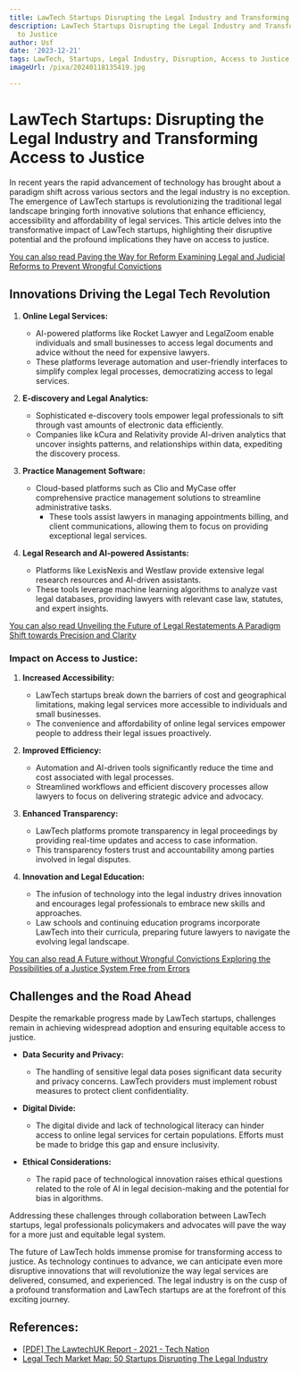 ```yaml
---
title: LawTech Startups Disrupting the Legal Industry and Transforming Access to Justice
description: LawTech Startups Disrupting the Legal Industry and Transforming Access
  to Justice
author: Usf
date: '2023-12-21'
tags: LawTech, Startups, Legal Industry, Disruption, Access to Justice, Transformation
imageUrl: /pixa/20240118135419.jpg

---
```

# LawTech Startups: Disrupting the Legal Industry and Transforming Access to Justice

In  recent years the rapid  advancement of technology has  brought  about a paradigm shift across various sectors and the legal industry is no exception. The emergence of LawTech startups is revolutionizing  the traditional legal landscape bringing forth  innovative solutions that enhance efficiency, accessibility and affordability of legal services.  This article delves into the transformative impact of LawTech startups, highlighting their disruptive potential and the profound implications they have on access to justice.

[You can also read Paving the  Way for Reform Examining Legal and Judicial  Reforms to Prevent Wrongful Convictions](Paving%20the%20Way%20for%20Reform%20Examining%20Legal%20and%20Judicial%20Reforms%20to%20Prevent%20Wrongful%20Convictions)


## Innovations Driving the Legal Tech Revolution

1. **Online Legal Services:**
   - AI-powered platforms like Rocket Lawyer and LegalZoom enable individuals and small businesses to access legal documents and advice without the need for  expensive lawyers.
    - These platforms leverage automation and user-friendly interfaces to simplify complex legal processes, democratizing  access to legal services.

2. **E-discovery and Legal Analytics:**
    - Sophisticated e-discovery tools empower  legal professionals to sift through vast amounts of electronic data efficiently.
   - Companies like kCura and Relativity provide AI-driven analytics that uncover insights patterns, and relationships  within data, expediting the  discovery process.

3. **Practice Management Software:**
   - Cloud-based platforms such as Clio  and MyCase offer comprehensive practice management solutions to streamline administrative tasks.
     - These tools assist lawyers in managing appointments billing, and client communications, allowing them to focus on providing exceptional legal services.

4. **Legal Research and AI-powered Assistants:**
   - Platforms like LexisNexis and Westlaw provide extensive legal research  resources  and AI-driven  assistants.
   - These tools leverage machine learning algorithms to analyze vast  legal databases, providing lawyers with relevant case law, statutes, and expert  insights.

[You  can also read Unveiling the Future of Legal Restatements A Paradigm Shift towards Precision and Clarity](Unveiling%20the%20Future%20of%20Legal%20Restatements%20A%20Paradigm%20Shift%20towards%20Precision%20and%20Clarity)


### **Impact on Access to  Justice:**

1. **Increased Accessibility:**
     - LawTech startups break down the  barriers of cost and  geographical limitations, making legal services more accessible to individuals  and  small businesses.
    -  The  convenience and affordability of online legal services empower  people to address their  legal issues proactively.

2. **Improved Efficiency:**
   - Automation and AI-driven tools significantly reduce the time and  cost associated with legal processes.
   - Streamlined workflows and efficient discovery  processes allow lawyers to  focus on delivering strategic advice and advocacy.

3. **Enhanced Transparency:**
   - LawTech  platforms promote transparency in legal proceedings by providing real-time updates and access to case information.
   - This transparency fosters trust and accountability among parties involved in legal disputes.

4. **Innovation and Legal Education:**
   - The infusion of technology into the legal industry drives innovation and encourages legal professionals to embrace new skills  and approaches.
   - Law schools  and continuing education programs incorporate LawTech into their curricula, preparing future  lawyers to navigate  the evolving legal  landscape.

[You can also read A Future without Wrongful Convictions Exploring  the Possibilities of a Justice System Free from Errors](A%20Future%20without%20Wrongful%20Convictions%20Exploring%20the%20Possibilities%20of%20a%20Justice%20System%20Free%20from%20Errors)


## Challenges and  the Road Ahead

Despite the remarkable progress made by LawTech startups,  challenges remain in achieving widespread adoption and ensuring  equitable access  to justice.

-  **Data Security and Privacy:**
    - The handling of sensitive  legal data poses significant data security and privacy concerns. LawTech providers must implement robust measures to protect client confidentiality.

- **Digital Divide:**
   - The digital divide and lack of technological literacy can hinder access to online legal  services for certain  populations. Efforts must be  made to bridge this gap and ensure  inclusivity.

- **Ethical Considerations:**
   - The rapid pace of  technological innovation raises ethical questions related to the role of AI in legal decision-making and the potential for bias in algorithms.

Addressing these challenges through collaboration between LawTech startups, legal professionals policymakers and advocates will  pave  the way for a more just and equitable legal system.

The  future of LawTech holds  immense promise for transforming access to justice. As technology continues to advance,  we can anticipate even more disruptive innovations that will revolutionize the way  legal services are delivered, consumed, and experienced.  The legal industry is on the cusp of a  profound transformation  and LawTech startups  are at the forefront of this exciting journey.

## References:
- [[PDF] The LawtechUK Report - 2021 - Tech Nation](https://technation.io/wp-content/uploads/2021/07/LawtechUK-Report-2021-Final.pdf)
- [Legal Tech Market Map: 50 Startups Disrupting The Legal Industry](https://www.cbinsights.com/research/legal-tech-market-map-company-list/)
